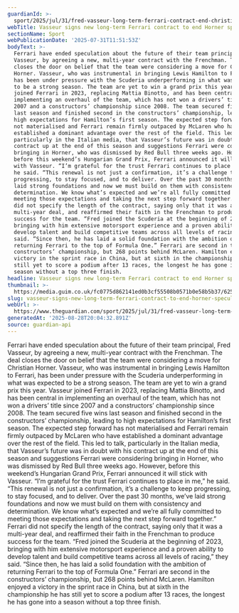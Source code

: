 ```yaml
---
guardianId: >-
  sport/2025/jul/31/fred-vasseur-long-term-ferrari-contract-end-christian-horner-speculation-lewis-hamilton-formula-one
webTitle: Vasseur signs new long-term Ferrari contract to end Horner speculation
sectionName: Sport
webPublicationDate: '2025-07-31T11:51:53Z'
bodyText: >-
  Ferrari have ended speculation about the future of their team principal, Fred
  Vasseur, by agreeing a new, multi-year contract with the Frenchman. The deal
  closes the door on belief that the team were considering a move for Christian
  Horner. Vasseur, who was instrumental in bringing Lewis Hamilton to Ferrari,
  has been under pressure with the Scuderia underperforming in what was expected
  to be a strong season. The team are yet to win a grand prix this year. Vasseur
  joined Ferrari in 2023, replacing Mattia Binotto, and has been central in
  implementing an overhaul of the team, which has not won a drivers’ title since
  2007 and a constructors’ championship since 2008. The team secured five wins
  last season and finished second in the constructors’ championship, leading to
  high expectations for Hamilton’s first season. The expected step forward has
  not materialised and Ferrari remain firmly outpaced by McLaren who have
  established a dominant advantage over the rest of the field. This led to talk,
  particularly in the Italian media, that Vasseur’s future was in doubt with his
  contract up at the end of this season and suggestions Ferrari were considering
  bringing in Horner, who was dismissed by Red Bull three weeks ago. However,
  before this weekend’s Hungarian Grand Prix, Ferrari announced it will stick
  with Vasseur. “I’m grateful for the trust Ferrari continues to place in me,”
  he said. “This renewal is not just a confirmation, it’s a challenge to keep
  progressing, to stay focused, and to deliver. Over the past 30 months, we’ve
  laid strong foundations and now we must build on them with consistency and
  determination. We know what’s expected and we’re all fully committed to
  meeting those expectations and taking the next step forward together.” Ferrari
  did not specify the length of the contract, saying only that it was a
  multi-year deal, and reaffirmed their faith in the Frenchman to produce
  success for the team. “Fred joined the Scuderia at the beginning of 2023,
  bringing with him extensive motorsport experience and a proven ability to
  develop talent and build competitive teams across all levels of racing,” they
  said. “Since then, he has laid a solid foundation with the ambition of
  returning Ferrari to the top of Formula One.” Ferrari are second in the
  constructors’ championship, but 268 points behind McLaren. Hamilton enjoyed a
  victory in the sprint race in China, but at sixth in the championship he has
  still yet to score a podium after 13 races, the longest he has gone into a
  season without a top three finish.
headline: Vasseur signs new long-term Ferrari contract to end Horner speculation
thumbnail: >-
  https://media.guim.co.uk/fc0775d862141ed0b3cf55508b0571b0e58b5b37/625_328_4203_3363/500.jpg
slug: vasseur-signs-new-long-term-ferrari-contract-to-end-horner-speculation
webUrl: >-
  https://www.theguardian.com/sport/2025/jul/31/fred-vasseur-long-term-ferrari-contract-end-christian-horner-speculation-lewis-hamilton-formula-one
generatedAt: '2025-08-28T20:04:32.891Z'
source: guardian-api
---
```

Ferrari have ended speculation about the future of their team principal, Fred Vasseur, by agreeing a new, multi-year contract with the Frenchman. The deal closes the door on belief that the team were considering a move for Christian Horner. Vasseur, who was instrumental in bringing Lewis Hamilton to Ferrari, has been under pressure with the Scuderia underperforming in what was expected to be a strong season. The team are yet to win a grand prix this year. Vasseur joined Ferrari in 2023, replacing Mattia Binotto, and has been central in implementing an overhaul of the team, which has not won a drivers’ title since 2007 and a constructors’ championship since 2008. The team secured five wins last season and finished second in the constructors’ championship, leading to high expectations for Hamilton’s first season. The expected step forward has not materialised and Ferrari remain firmly outpaced by McLaren who have established a dominant advantage over the rest of the field. This led to talk, particularly in the Italian media, that Vasseur’s future was in doubt with his contract up at the end of this season and suggestions Ferrari were considering bringing in Horner, who was dismissed by Red Bull three weeks ago. However, before this weekend’s Hungarian Grand Prix, Ferrari announced it will stick with Vasseur. “I’m grateful for the trust Ferrari continues to place in me,” he said. “This renewal is not just a confirmation, it’s a challenge to keep progressing, to stay focused, and to deliver. Over the past 30 months, we’ve laid strong foundations and now we must build on them with consistency and determination. We know what’s expected and we’re all fully committed to meeting those expectations and taking the next step forward together.” Ferrari did not specify the length of the contract, saying only that it was a multi-year deal, and reaffirmed their faith in the Frenchman to produce success for the team. “Fred joined the Scuderia at the beginning of 2023, bringing with him extensive motorsport experience and a proven ability to develop talent and build competitive teams across all levels of racing,” they said. “Since then, he has laid a solid foundation with the ambition of returning Ferrari to the top of Formula One.” Ferrari are second in the constructors’ championship, but 268 points behind McLaren. Hamilton enjoyed a victory in the sprint race in China, but at sixth in the championship he has still yet to score a podium after 13 races, the longest he has gone into a season without a top three finish.
